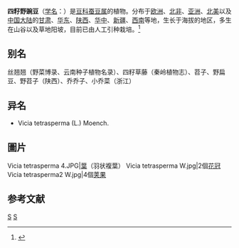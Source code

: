 {{noteTA|1=zh-cn:四籽野豌豆;zh-tw:烏嘴豆;}}
{{Speciesbox
| genus = Vicia
| species = tetrasperma
| image = Vicia tetrasperma Sturm10.jpg
| authority = ([[卡尔·林奈|L.]]) [[约翰·克里斯蒂安·丹尼尔·冯·施雷贝尔|Schreb.]], 1771
}}
{{各地中文名
|cn=四籽野豌豆
|tw=烏嘴豆<ref>{{TaiBNET| zh=乌-{}-嘴-{}-豆 | id=203242 | binomial=Vicia tetrasperma | authority=(L.) Moench, 1794 | var= | accessdate=2013-01-24}}</ref><ref>{{TaiBIF| zh=烏-{}-嘴-{}-豆| id=203242 | binomial=Vicia tetrasperma | authority=(L.) Moench, 1794 | var= | accessdate=2013-01-24}}</ref>
}}
'''四籽野豌豆'''（[[学名|学名]]：{{lang|la|''Vicia tetrasperma''}}）是[[豆科|豆科]][[蚕豆属|蚕豆属]]的植物。分布于[[欧洲|欧洲]]、[[北非|北非]]、[[亚洲|亚洲]]、[[北美|北美]]以及[[中国大陆|中国大陆]]的[[甘肃|甘肃]]、[[华东|华东]]、[[陕西|陕西]]、[[华中|华中]]、[[新疆|新疆]]、[[西南|西南]]等地，生长于海拔{{convert|50|-|1,950|m}}的地区，多生在山谷以及草地阳坡，目前已由人工引种栽培。<ref>{{cite web| url =http://www.bioinfo.cn/db05/KmzwSpecies.php?action=view&id=16503| title =四籽野豌豆| work =《中国高等植物数据库全库》| publisher =中国科学院微生物研究所| author =昆明植物研究所| accessdate =2009-02-25| deadurl =yes| archiveurl =https://web.archive.org/web/20160305004911/http://www.bioinfo.cn/db05/KmzwSpecies.php?action=view&id=16503| archivedate =2016-03-05}}</ref>

== 别名 ==
丝翘翘（野菜博录、云南种子植物名录）、四籽草藤（秦岭植物志）、苕子、野扁豆、野苕子（陕西）、乔乔子、小乔菜（浙江）

== 异名 ==
* Vicia tetrasperma (L.) Moench.

==圖片 ==
<gallery>
Vicia tetrasperma 4.JPG|[[葉|葉]]（羽状複葉）
Vicia tetrasperma W.jpg|2個[[花冠|花冠]]
Vicia tetrasperma2 W.jpg|4個[[荚果|荚果]]
</gallery>

== 参考文献 ==
{{reflist}}
{{Authority control}}   
{{Taxonbar}}

[[Category:野豌豆属|S]]
[[Category:1771年描述的植物|S]]